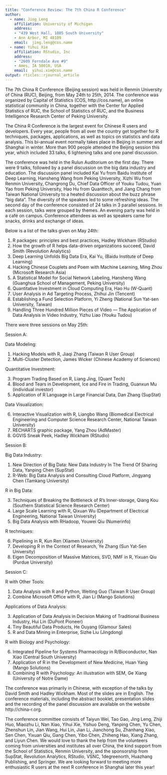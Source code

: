 ```yaml
---
title: "Conference Review: The 7th China R Conference"
author:
  - name: Jing Leng
    affiliation: University of Michigan
    address:
    - "439 West Hall, 1085 South University"
    - Ann Arbor, MI 48109
    email:  jing.leng@cos.name
  - name: Yihui Xie
    affiliation: RStudio, Inc
    address:
    - "2609 Ferndale Ave #9"
    - Ames, IA 50010, USA
    email:  yihui.xie@cos.name
output: rticles::rjournal_article
---
```


The 7th China R Conference (Beijing session) was held in Renmin University of China (RUC), Beijing, from May 24th to 25th, 2014. The conference was organized by Capital of Statistics (COS, http://cos.name), an online statistical community in China, together with the Center for Applied Statistics of RUC, the School of Statistics of RUC, and the Business Intelligence Research Center of Peking University. 

The China R Conference is the largest event for Chinese R users and developers. Every year, people from all over the country get together for R techniques, packages, applications, as well as topics on statistics and data analysis. This bi-annual event normally takes place in Beijing in summer and Shanghai in winter. More than 900 people attended the Beijing session this year, which included 33 talks, 6 lightening talks and one panel discussion. 

The conference was held in the Rulun Auditorium on the first day. There were 9 talks, followed by a panel discussion on the big data industry and education. The discussion panel included Kai Yu from Baidu Institute of Deep Learning, Hansheng Wang from Peking University, Xizhi Wu from Renmin University, Changrong Du, Chief Data Officer of Youku Tudou, Yuan Yao from Peking University, Hao Hu from Quanttech, and Jiang Chang from Taiwan National University to a heated discussion about the buzz phrase "big data". The diversity of the speakers led to some refreshing ideas. The second day of the conference consisted of 24 talks in 3 parallel sessions. In each session, talks were grouped by themes. An evening party was held in a café on campus. Conference attendees as well as speakers came for snacks, drinks and exchange of ideas. 

Below is a list of the talks given on May 24th:

1. R packages: principles and best practices, Hadley Wickham (RStudio)
2. How the growth of R helps data-driven organizations succeed, David Smith (Revolution Analytics)
3. Deep Learning Unfolds Big Data Era, Kai Yu, (Baidu Institute of Deep Learning)
4. Hacking Chinese Couplets and Poem with Machine Learning, Ming Zhou (Microsoft Research Asia) 
5. A Statistical Model for Social Network Labeling, Hansheng Wang (Guanghua School of Management, Peking University) 
6. Quantitative Investment in Cloud Computing Era, Hao Hu (W-Quant) 
7. User Analysis in Ad Targeting Process, Zhihui Jin (Tencent) 
8. Establishing a Fund Selection Platform, Yi Zheng (National Sun Yat-sen University, Taiwan) 
9. Handling Three Hundred Million Pieces of Video --- The Application of Data Analysis in Video Industry, Yizhu Liao (Youku Tudou) 

There were three sessions on May 25th:

Session A: 

Data Modeling: 

1. Hacking Models with R, Jiaqi Zhang (Taiwan R User Group)
2. Multi-Cluster Detection, James Wicker (Chinese Academy of Sciences)

Quantitative Investment: 

3. Program Trading Based on R, Liang Jing, (Quant Tech)
4. Blood and Tears in Development, Ice and Fire in Trading, Guanxun Mu (individual investor)
5. Application of R Language in Large Financial Data, Dan Zhang (SupStat)

Data Visualization: 

6. Interactive Visualization with R, Liangbo Wang (Biomedical Electrical Engineering and Computer Science Research Center, National Taiwan University)
7. RECHARTS graphic package, Yang Zhou (AdMaster) 
8. GGVIS Sneak Peek, Hadley Wickham (RStudio)

Session B: 

Big Data Industry: 

1. New Direction of Big Data: New Data Industry In The Trend Of Sharing Data, Yanping Chen (SupStat)
2. R-Web: Big Data Analysis and Consulting Cloud Platform, Jingyang Chen (Tamkang University)

R in Big Data: 

3. Techniques of Breaking the Bottleneck of R’s Inner-storage, Qiang Kou (Southern Statistical Science Research Center)
4. Large Scale Learning with R, Qixuan Wu (Department of Electrical Engineering, National Taiwan University)
5. Big Data Analysis with RHadoop, Youwei Qiu (Numerinfo)

R techniques: 

6. Pipelining in R, Kun Ren (Xiamen University)
7. Developing R in the Context of Research, Ye Zhang (Sun Yat-Sen University) 
8. Eigen Decomposition of Massive Matrices, SVD, NMF in R, Yixuan Qiu (Purdue University)

Session C: 

R with Other Tools: 

1. Data Analysis with R and Python, Weiting Guo (Taiwan R User Group)
2. Combine Microsoft Office with R, Jian Li (Mango Solutions)

Applications of Data Analysis: 

3. Application of Data Analysis in Decision Making of Traditional Business Industry, Hui Lin (DuPont Pioneer)
4. Tiny Beautiful Data Products, He Ouyang (Glamour Sales)
5. R and Data Mining in Enterprise, Sizhe Liu (Jingdong)

R with Biology and Psychology: 

6. Integrated Pipeline for Systems Pharmacology in R/Bioconductor, Nan Xiao (Central South University)
7. Application of R in the Development of New Medicine, Huan Yang (Mango Solutions)
8. Combining R with Psychology: An illustration with SEM, Ge Xiang (University of Notre Dame)

The conference was primarily in Chinese, with exception of the talks by David Smith and Hadley Wickham. Most of the slides are in English. The conference materials, including the abstract booklet, presentation slides and the recording of the panel discussion are available on the website http://china-r.org.

The conference committee consists of Taiyun Wei, Tao Gao, Jing Leng, Zhiji Huo, Miaozhu Li, Nan Xiao, Yihui Xie, Yishuo Deng, Yanping Chen, Yu Chen, Zhenshun Lin, Jian Wang, Hui Lin, Jian Li, Jianchong Su, Zhanhang Xiao, Sen Chen, Yixuan Qiu, Gang Chen, Yibo Chen, Zhiheng Hao, Xiang Zhang, and Liyun Chen. We would love to thank the help from the volunteers coming from universities and institutes all over China, the kind support from the School of Statistics, Renmin University, and the sponsorship from SupStat, Revolution Analytics, RStudio, VSNC, 1degreenorth, Huazhang Publishing, and Springer. We are looking forward to meeting more enthusiastic R users at the next R conference in Shanghai later this year!
